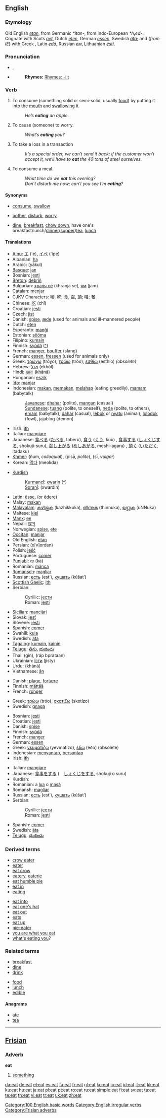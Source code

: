 ==English==

{{rank|modern|medium|ill|842|eat|et|scene|hot}}

===Etymology===
Old English ''[[etan]]'', from Germanic ''*itan-'', from Indo-European ''*h₁ed-''.  Cognate with Scots ''[[aet]]'', Dutch ''[[eten]]'', German ''[[essen]]'', Swedish ''[[äta]]''; and (''from IE'') with Greek {{polytonic|''[[ἔδω]]''}}, Latin ''[[edo|edō]]'', Russian ''[[ем]]'', Lithuanian ''[[esti|ésti]]''.

===Pronunciation===
*{{IPA|/iːt/}}, {{SAMPA|/i:t/}}
*{{audio|en-us-eat.ogg|Audio (US)}}
*:'''Rhymes:''' [[Rhymes: -iːt]]

===Verb===
{{en-verb|eats|eating|ate|eaten}}

# {{transitive}} To consume (something solid or semi-solid, usually [[food]]) by putting it into the [[mouth]] and [[swallow]]ing it.
#: ''He’s '''eating''' an apple.''
# {{context|transitive|colloquial}} To cause (someone) to worry.
#: ''What’s '''eating''' you?''
# {{transitive}} {{Idiom}} To take a loss in a transaction
#: ''It’s a special order, we can’t send it back; if the customer won’t accept it, we’ll have to '''eat''' the 40 tons of steel ourselves.''
# {{intransitive}} To consume a meal.
#: ''What time do we '''eat''' this evening?''
#: ''Don’t disturb me now; can't you see I’m '''eating'''?''

====Synonyms====
* {{italbrac|consume}} [[consume]], [[swallow]]
* {{italbrac-colon|cause to worry}} [[bother]], [[disturb]], [[worry]]
* {{italbrac-colon|eat a meal}} [[dine]], [[breakfast]], [[chow down]], have one's breakfast/lunch/[[dinner]]/[[supper]]/[[tea]], [[lunch]]

====Translations====
{{trans-top|consume}}
*[[Ainu]]: [[エ]] ('e), [[イペ]] ('ipe)
*Albanian: [[ha#Albanian|ha]]
*Arabic: {{ARchar|[[ياكل|يأكل]]}} (yākul)
*[[Basque]]: [[jan]]
*Bosnian: [[jesti#Bosnian|jesti]]
*[[Breton]]: [[debriñ]]
*Bulgarian: [[храня се]] (khranja se), [[ям]] (jam)
*[[Catalan]]: [[menjar]]
*CJKV Characters: [[喫]], [[吃]]; [[食]], [[召]], [[頂]]; [[喰]]; [[餐]]
*Chinese: [[吃]] (chī)
*Croatian: [[jesti#Croatian|jesti]]
*Czech: [[jíst]]
*Danish: [[spise]], [[æde]] (used for animals and ill-mannered people)
*Dutch: [[eten]]
*Esperanto: [[manĝi]]
*Estonian: [[sööma]]
*Filipino: [[kumain]]
*Finnish: [[syödä]] ([[:fi:syödä|^]])
*French: [[manger#French|manger]], [[bouffer]] (slang)
*German: [[essen]], [[fressen]] (used for animals only)
*Greek: [[τρώγω]] (tróɣo), [[τρώω]] (tróo), [[εσθίω]] (esthío) ''(obsolete)''
*Hebrew: [[אכל]] (ekhól)
*Hindi: [[खाना]] (khānā)
*Hungarian: [[eszik]]
*[[Ido]]: [[manjar]]
*Indonesian: [[makan]], [[makan|memakan]], [[melahap]] (eating greedily), [[mamam]] (babytalk)
*:[[Javanese]]: [[dhahar]] (polite), [[mangan]] (casual)
*:[[Sundanese]]: [[tuang]] (polite, to oneself), [[neda]] (polite, to others), [[emam]] (babytalk), [[dahar]] (casual), [[lebok]] or [[nyatu]] (animal), [[lolodok]] (fowl), jajablog (demon)
*Irish: [[ith]]
*Italian: [[mangiare]]
*Japanese: [[食べる]] ([[たべる]], taberu), [[食う]] ([[くう]], kuu) {{italbrac|vulgar}}, [[食事]]する ([[しょくじ]]する, shokuji-suru), [[召し上がる]] ([[めしあがる]], meshi-agaru) {{italbrac|honorific}}, [[頂く]] ([[いただく]], itadaku) {{italbrac|humble}}
*[[Khmer]]: {{KMchar|[[ញ៉ាំ]]}} (ñum, ''colloquial''), {{KMchar|[[ពិសា]]}} (pisā, ''polite''), {{KMchar|[[ស៊ី]]}} (sī, ''vulgar'')
*Korean: [[먹다]] (meokda)
{{trans-mid}}
*[[Kurdish]]
*:[[Kurmancî]]: [[xwarin]] ([[:ku:xwarin|^]])
*:[[Soranî]]: {{KUchar|[[خواردن]]}} (xwardin)
*Latin: [[edere|ēsse]], (or [[edere|ēdere]])
*Malay: [[makan]]
*[[Malayalam]]: [[കഴിയ്ക്കുക]] (kazhikkuka), [[തിന്നുക]] (thinnuka), [[ഉണ്ണുക]] (uNNuka)
*Maltese: [[kiel]]
*[[Manx]]: [[ee#Manx|ee]]
*Nepali: [[खानु]]
*Norwegian: [[spise]], [[ete]]
*[[Occitan]]: [[manjar]]
*Old English: [[etan]]
*Persian: {{FAchar|[[خوردن]]}} (x[v]ordan)
*Polish: [[jeść]]
*Portuguese: [[comer]]
*[[Punjabi]]: [[ਖਾ]] (kā)
*Romanian: [[mânca]]
*[[Romansch]]: [[magliar]]
*Russian: [[есть]] (est’), [[кушать]] (kúšat’)
*[[Scottish Gaelic]]: [[ith]]
*Serbian:
*:Cyrillic: [[јести#Serbian|јести]]
*:Roman: [[jesti#Serbian|jesti]]
*[[Sicilian]]: [[manciàri]]
*Slovak: [[jesť]]
*Slovene: [[jesti]]
*Spanish: [[comer]]
*Swahili: [[kula]]
*Swedish: [[äta]]
*[[Tagalog]]: [[kumain]], [[kainin]]
*[[Telugu]]: [[తిను]], [[భుజించు]]
*Thai: {{THchar|[[กิน]]}} (gin), {{THchar|[[รับประทาน]]}} (ráp bpràtaan)
*Ukrainian: [[їсти]] (jisty)
*Urdu: {{URchar|[[کھانا]]}} (khānā)
*Vietnamese: [[ăn]]
{{trans-bottom}}

{{trans-top|colloquial: cause to worry}}
<!--Note: add COLLOQUIAL, INFORMAL or SLANG translations here, where these exist-->
*Danish: [[plage]], [[fortære]]
*Finnish: [[mättää]]
*French: [[ronger]]
{{trans-mid}}
*Greek: [[τρώω]] (tróo), [[σκοτίζω]] (skotízo)
*Swedish: [[gnaga]]
{{trans-bottom}}

{{trans-top|eat a meal}}
*Bosnian: [[jesti#Bosnian|jesti]]
*Croatian: [[jesti#Croatian|jesti]]
*Danish: [[spise]]
*Finnish: [[syödä]]
*French: [[manger]]
*German: [[essen]]
*Greek: [[γευματίζω]] (yevmatízo), [[έδω]] (éðo) (obsolete)
*Indonesian: [[menyantap]], [[bersantap]]
*Irish: [[ith]]
{{trans-mid}}
*Italian: [[mangiare]]
*Japanese: [[食事をする]] (　[[しょくじをする]], shokuji o suru)
*Kurdish: {{KUchar|[[نان خواردن]]}}
*Romanian: a [[lua]] o [[masă]]
*Romansh: [[magliar]]
*Russian: [[есть]] (est’), [[кушать]] (kúšat’)
*Serbian:
*:Cyrillic: [[јести#Serbian|јести]]
*:Roman: [[jesti#Serbian|jesti]]
*Spanish: [[comer]]
*Swedish: [[äta]]
*[[Telugu]]: [[భుజించు]]
{{trans-bottom}}

===Derived terms===
{{top2}}
*[[crow eater]]
*[[eater]]
*[[eat crow]]
*[[eatery]], [[eaterie]]
*[[eat humble pie]]
*[[eat in]]
*[[eating]]
{{mid2}}
*[[eat into]]
*[[eat one's hat]]
*[[eat out]]
*[[eats]]<!--noun: slang for "food"-->
*[[eat up]]
*[[pie-eater]]
*[[you are what you eat]]
*[[what's eating you]]?
{{bottom2}}

===Related terms===
{{top2}}
*[[breakfast]]<!--verb-->
*[[dine]]
*[[drink]]
{{mid2}}
*[[food]]
*[[lunch#Intransitive verb|lunch]]
*[[edible]]
{{bottom2}}


====Anagrams====

*[[ate]]
*[[tea]]

[[Category:100 English basic words]]
[[Category:English irregular verbs]]

----

==[[Frisian]]==

===Adverb===
'''eat'''

# [[something]]

[[Category:Frisian adverbs]]

[[da:eat]]
[[de:eat]]
[[el:eat]]
[[es:eat]]
[[fa:eat]]
[[fr:eat]]
[[gl:eat]]
[[ko:eat]]
[[io:eat]]
[[id:eat]]
[[it:eat]]
[[kk:eat]]
[[ku:eat]]
[[hu:eat]]
[[ja:eat]]
[[pl:eat]]
[[pt:eat]]
[[ro:eat]]
[[ru:eat]]
[[simple:eat]]
[[fi:eat]]
[[sv:eat]]
[[ta:eat]]
[[te:eat]]
[[th:eat]]
[[vi:eat]]
[[tr:eat]]
[[uk:eat]]
[[zh:eat]]